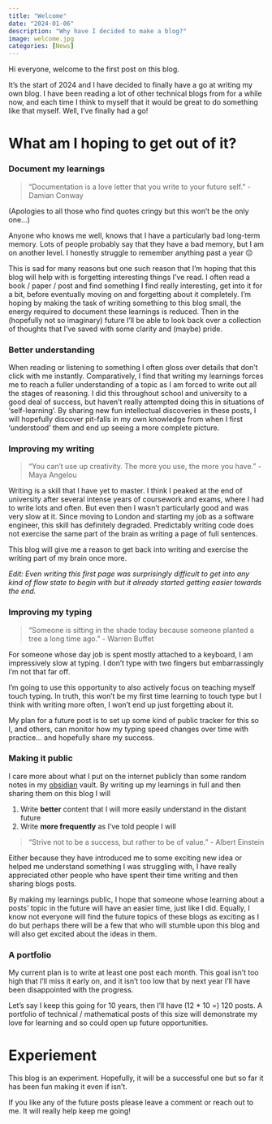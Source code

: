 ```yaml
---
title: "Welcome"
date: "2024-01-06"
description: "Why have I decided to make a blog?"
image: welcome.jpg
categories: [News]
---
```


Hi everyone, welcome to the first post on this blog.

It's the start of 2024 and I have decided to finally have a go at writing my own blog. I have been reading a lot of other technical blogs from for a while now, and each time I think to myself that it would be great to do something like that myself. Well, I've finally had a go! 

# What am I hoping to get out of it?

### Document my learnings

> "Documentation is a love letter that you write to your future self." - Damian Conway

(Apologies to all those who find quotes cringy but this won't be the only one...)

Anyone who knows me well, knows that I have a particularly bad long-term memory. Lots of people probably say that they have a bad memory, but I am on another level. I honestly struggle to remember anything past a year 😔

This is sad for many reasons but one such reason that I'm hoping that this blog will help with is forgetting interesting things I've read. I often read a book / paper / post and find something I find really interesting, get into it for a bit, before eventually moving on and forgetting about it completely. I'm hoping by making the task of writing something to this blog small, the energy required to document these learnings is reduced. Then in the (hopefully not so imaginary) future I'll be able to look back over a collection of thoughts that I've saved with some clarity and (maybe) pride.

### Better understanding

When reading or listening to something I often gloss over details that don't click with me instantly. Comparatively, I find that writing my learnings forces me to reach a fuller understanding of a topic as I am forced to write out all the stages of reasoning. I did this throughout school and university to a good deal of success, but haven't really attempted doing this in situations of 'self-learning'. By sharing new fun intellectual discoveries in these posts, I will hopefully discover pit-falls in my own knowledge from when I first 'understood' them and end up seeing a more complete picture.

### Improving my writing

> "You can’t use up creativity. The more you use, the more you have." - Maya Angelou

Writing is a skill that I have yet to master. I think I peaked at the end of university after several intense years of coursework and exams, where I had to write lots and often. But even then I wasn't particularly good and was very slow at it. Since moving to London and starting my job as a software engineer, this skill has definitely degraded. Predictably writing code does not exercise the same part of the brain as writing a page of full sentences. 

This blog will give me a reason to get back into writing and exercise the writing part of my brain once more. 

*Edit: Even writing this first page was surprisingly difficult to get into any kind of flow state to begin with but it already started getting easier towards the end.* 

### Improving my typing

> "Someone is sitting in the shade today because someone planted a tree a long time ago." - Warren Buffet

For someone whose day job is spent mostly attached to a keyboard, I am impressively slow at typing. I don't type with two fingers but embarrassingly I'm not that far off.

I'm going to use this opportunity to also actively focus on teaching myself touch typing. In truth, this won't be my first time learning to touch type but I think with writing more often, I won't end up just forgetting about it.

My plan for a future post is to set up some kind of public tracker for this so I, and others, can monitor how my typing speed changes over time with practice... and hopefully share my success.

### Making it public

I care more about what I put on the internet publicly than some random notes in my [obsidian](https://obsidian.md/) vault. By writing up my learnings in full and then sharing them on this blog I will

1. Write **better** content that I will more easily understand in the distant future
2. Write **more frequently** as I've told people I will

> "Strive not to be a success, but rather to be of value." - Albert Einstein

Either because they have introduced me to some exciting new idea or helped me understand something I was struggling with, I have really appreciated other people who have spent their time writing and then sharing blogs posts.

By making my learnings public, I hope that someone whose learning about a posts' topic in the future will have an easier time, just like I did. Equally, I know not everyone will find the future topics of these blogs as exciting as I do but perhaps there will be a few that who will stumble upon this blog and will also get excited about the ideas in them.

### A portfolio

My current plan is to write at least one post each month. This goal isn't too high that I'll miss it early on, and it isn't too low that by next year I'll have been disappointed with the progress.

Let's say I keep this going for 10 years, then I'll have (12 * 10 =) 120 posts. A portfolio of technical / mathematical posts of this size will demonstrate my love for learning and so could open up future opportunities.

# Experiement

This blog is an experiment. Hopefully, it will be a successful one but so far it has been fun making it even if isn't. 

If you like any of the future posts please leave a comment or reach out to me. It will really help keep me going!
